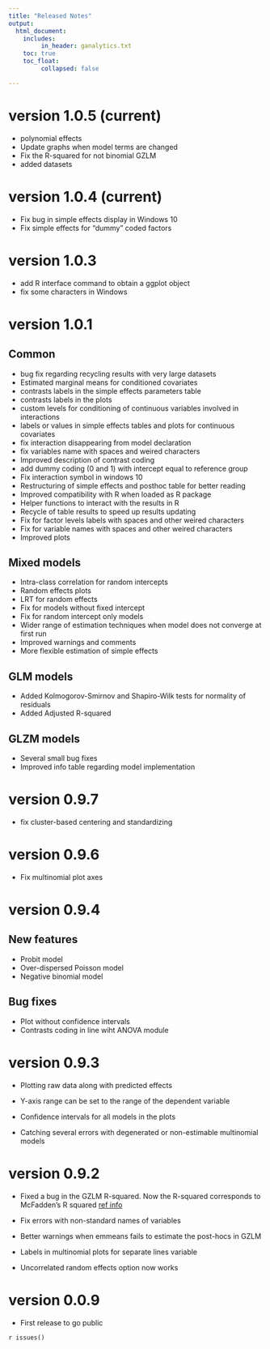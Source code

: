 ```yaml
---
title: "Released Notes"
output: 
  html_document:
    includes:
         in_header: ganalytics.txt
    toc: true
    toc_float:
         collapsed: false

---
```



#  version 1.0.5 (current)

* polynomial effects
* Update graphs when model terms are changed
* Fix the R-squared for not binomial GZLM 
* added datasets

#  version 1.0.4 (current)

* Fix bug in simple effects display in Windows 10
* Fix simple effects for "dummy" coded factors

#  version 1.0.3 
* add R interface command to obtain a ggplot object
* fix some characters in Windows

#  version 1.0.1 

## Common

* bug fix regarding recycling results with very large datasets
* Estimated marginal means for conditioned covariates
* contrasts labels in the simple effects parameters table
* contrasts labels in the plots
* custom levels for conditioning of continuous variables involved in interactions
* labels or values in simple effects tables and plots for continuous covariates
* fix interaction disappearing from model declaration
* fix variables name with spaces and weired characters 
* Improved description of contrast coding
* add dummy coding (0 and 1) with intercept equal to reference group
* Fix interaction symbol in windows 10
* Restructuring of simple effects and posthoc table for better reading
* Improved compatibility with R when loaded as R package
* Helper functions to interact with the results in R
* Recycle of table results to speed up results updating
* Fix for factor levels labels with spaces and other weired characters
* Fix for variable names with spaces and other weired characters
* Improved plots

## Mixed models


* Intra-class correlation for random intercepts
* Random effects plots
* LRT for random effects
* Fix for models without fixed intercept
* Fix for random intercept only models 
* Wider range of estimation techniques when model does not converge at first run
* Improved warnings and comments
* More flexible estimation of simple effects

## GLM models

* Added Kolmogorov-Smirnov and Shapiro-Wilk tests for normality of residuals
* Added Adjusted R-squared

## GLZM models

* Several small bug fixes
* Improved info table regarding model implementation

#  version 0.9.7 

* fix cluster-based centering and standardizing

#  version 0.9.6 

* Fix multinomial plot axes


#  version 0.9.4 

## New features

* Probit model
* Over-dispersed Poisson model
* Negative binomial model

## Bug fixes

* Plot without confidence intervals 
* Contrasts coding in line wiht ANOVA module

  
#  version 0.9.3 


* Plotting raw data along with predicted effects

* Y-axis range can be set to the range of the dependent variable 

* Confidence intervals for all models in the plots

* Catching several errors with degenerated or non-estimable multinomial models

  

#  version 0.9.2 


* Fixed a bug in the GZLM R-squared. Now the R-squared corresponds to McFadden’s R squared [ref info](https://stats.idre.ucla.edu/other/mult-pkg/faq/general/faq-what-are-pseudo-r-squareds/)

* Fix errors with  non-standard names of variables

* Better warnings when emmeans fails to estimate the post-hocs in GZLM

* Labels in multinomial plots for separate lines variable

* Uncorrelated random effects option now works

# version 0.0.9

* First release to go public


`r issues()`
